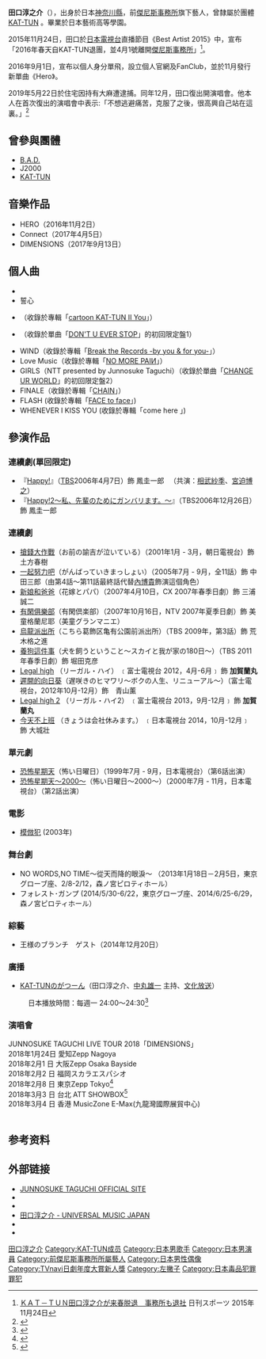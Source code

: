 {{藝人
| 姓名       = 田口淳之介
| 類型       = 男藝人
| 暱稱       = Junno
| 出生日期   = {{birth date and age|1985|11|29}}
| 國籍       = {{JPN}}
| 逝世       = 
| 出生地點   = {{JPN}}[[愛知縣|愛知縣]][[名古屋市|名古屋市]]
| 身高       = 
| 體重       = 
| 音樂類型   = [[J-POP|J-POP]]
| 職業       = [[歌手|歌手]]、[[演員|演員]]
| 活躍年代   = 
}}

'''田口淳之介'''（{{bd|1985年|11月29日|||Taguchi, Junnosuke}}），出身於日本[[神奈川縣|神奈川縣]]，前[[傑尼斯事務所|傑尼斯事務所]]旗下藝人，曾隸屬於團體[[KAT-TUN|KAT-TUN]] 。畢業於日本藝術高等學園。

2015年11月24日，田口於[[日本電視台|日本電視台]]直播節目《Best Artist 2015》中，宣布「2016年春天自KAT-TUN退團，並4月1號離開[[傑尼斯事務所|傑尼斯事務所]]」<ref>[http://www.nikkansports.com/entertainment/news/1570764.html ＫＡＴ－ＴＵＮ田口淳之介が来春脱退　事務所も退社] {{Wayback|url=http://www.nikkansports.com/entertainment/news/1570764.html |date=20151124114025 }} 日刊スポーツ 2015年11月24日</ref>。

2016年9月1日，宣布以個人身分單飛，設立個人官網及FanClub，並於11月發行新單曲《Hero》。

2019年5月22日於住宅因持有大麻遭逮捕。同年12月，田口復出開演唱會。他本人在首次復出的演唱會中表示:「不想逃避痛苦，克服了之後，很高興自己站在這裏。」<ref>{{Cite web |url=https://hk.appledaily.com/entertainment/20191204/I6FDAJDYW2VI5GF6ZCWOGMFZAM/ |title=【不會後悔】田口淳之介被捕後首次復出 露肉開騷 |access-date=2021-02-06 |archive-date=2021-06-21 |archive-url=https://web.archive.org/web/20210621190152/https://hk.appledaily.com/entertainment/20191204/I6FDAJDYW2VI5GF6ZCWOGMFZAM/ |dead-url=yes }}</ref>

==曾參與團體==

*[[B.A.D.|B.A.D.]]
*J2000
*[[KAT-TUN|KAT-TUN]]

==音樂作品==

{{main|KAT-TUN#作品集}}
* HERO（2016年11月2日）
* Connect（2017年4月5日）
* DIMENSIONS（2017年9月13日）

==個人曲==

* {{lang|ja|狂いかけた歯車}}
* 誓心
* {{lang|ja|サムライ☆ラブ☆アタック}}（收錄於專輯「[[cartoon_KAT-TUN_II_You|cartoon KAT-TUN II You]]」）
* {{lang|ja|夏の場所}}（收錄於單曲「[[DON'T_U_EVER_STOP|DON'T U EVER STOP]]」的初回限定盤1）
* WIND（收錄於專輯「[[Break_the_Records_-by_you_&_for_you-|Break the Records -by you & for you-]]」）
* Love Music（收錄於專輯「[[NO_MORE_PAIИ|NO MORE PAIИ]]」）
* GIRLS（NTT presented by Junnosuke Taguchi）（收錄於單曲「[[CHANGE_UR_WORLD|CHANGE UR WORLD]]」的初回限定盤2）
* FINALE（收錄於專輯「[[CHAIN|CHAIN]]」）
* FLASH (收錄於專輯「[[FACE_to_face|FACE to face]]」)
* WHENEVER I KISS YOU (收錄於專輯「come here 」)

==參演作品==

=== 連續劇(單回限定) ===

* 『[[Happy!|Happy!]]』（[[TBS|TBS]]2006年4月7日）飾 鳳圭一郎 　（共演：[[相武紗季|相武紗季]]、[[宮迫博之|宮迫博之]]）
* 『[[Happy!2～私、先輩のためにガンバリます。～|Happy!2～私、先輩のためにガンバリます。～]]』（TBS2006年12月26日）飾 鳳圭一郎

=== 連續劇 ===
* [[搶錢大作戰|搶錢大作戰]]（お前の諭吉が泣いている）（2001年1月 - 3月，朝日電視台）飾 土方春樹
* [[一起努力吧|一起努力吧]]（がんばっていきまっしょい）（2005年7月 - 9月，全11話）飾 中田三郎（由第4話～第11話最終話代替[[內博貴|內博貴]]飾演這個角色）
* [[新娘和爸爸|新娘和爸爸]]（花嫁とパパ）（2007年4月10日，CX 2007年春季日劇）飾 三浦誠二
* [[有閑俱樂部|有閑俱樂部]]（有閑倶楽部）（2007年10月16日，NTV 2007年夏季日劇）飾 美童格蘭尼耶（美童グランマニエ）
* [[烏龍派出所#真人版|烏龍派出所]]（こちら葛飾区亀有公園前派出所）（TBS 2009年，第3話）飾 荒木格之進
* [[養狗這件事|養狗這件事]]（犬を飼うということ〜スカイと我が家の180日〜）（TBS 2011年春季日劇）飾 堀田克彦
* [[Legal_high|Legal high]] （リーガル・ハイ） ﹝富士電視台 2012，4月-6月﹞ 飾 '''加賀蘭丸'''
* [[遲開的向日葵|遲開的向日葵]]（遅咲きのヒマワリ〜ボクの人生、リニューアル〜）（富士電視台，2012年10月-12月）飾　青山薰
* [[Legal_high|Legal high 2]] （リーガル・ハイ2） ﹝富士電視台 2013，9月-12月﹞ 飾 '''加賀蘭丸'''
* [[今天不上班|今天不上班]] （きょうは会社休みます。） ﹝日本電視台 2014，10月-12月﹞ 飾 大城壯

=== 單元劇 ===

* [[恐怖星期天|恐怖星期天]]（怖い日曜日）（1999年7月 - 9月，日本電視台）（第6話出演）
* [[恐怖星期天〜2000〜|恐怖星期天〜2000〜]]（怖い日曜日〜2000〜）（2000年7月 - 11月，日本電視台）（第2話出演） 

===電影===

* [[模倣犯|模倣犯]] (2003年)
===舞台劇===
*NO WORDS,NO TIME～從天而降的眼淚～ （2013年1月18日－2月5日，東京グローブ座、2/8-2/12，森ノ宮ピロティホール）
*フォレスト･ガンプ (2014/5/30-6/22，東京グローブ座、2014/6/25-6/29，森ノ宮ピロティホール）

=== 綜藝 ===

{{main|KAT-TUN#綜藝節目}}
* 王様のブランチ　ゲスト（2014年12月20日）

=== 廣播 ===

*[[KAT-TUNのがつーん|KAT-TUNのがつーん]]（田口淳之介、[[中丸雄一|中丸雄一]] 主持、[[文化放送|文化放送]]）
:日本播放時間：每週一 24:00～24:30<ref>{{cite web | URL=http://www.joqr.co.jp/reco/programs/kat-tun.html | title="KAT-TUNのがつーん レコメン！ - 文化放送" | access-date=2015-10-23 | archive-url=https://web.archive.org/web/20120825011316/http://www.joqr.co.jp/reco/programs/kat-tun.html | archive-date=2012-08-25 | dead-url=yes }}</ref>

=== 演唱會 ===

JUNNOSUKE TAGUCHI LIVE TOUR 2018「DIMENSIONS」<br>

2018年1月24日 愛知Zepp Nagoya<br>
2018年2月1 日 大阪Zepp Osaka Bayside<br>
2018年2月2 日 福岡スカラエスパシオ<br>
2018年2月8 日 東京Zepp Tokyo<ref>{{Cite web |url=https://memeon-music.com/2018/02/15/junnosuke-livereport/ |title=「想要做原本的自己」田口淳之介東京公演真情告白 捐出周邊收入援助台灣地震 |accessdate=2018-04-01 |archive-date=2018-04-02 |archive-url=https://web.archive.org/web/20180402200623/https://memeon-music.com/2018/02/15/junnosuke-livereport/ |dead-url=no }}</ref><br>
2018年3月3 日 台北 ATT SHOWBOX<ref>{{Cite web |url=https://memeon-music.com/2018/03/10/junnosuke-livereport-2/ |title=田口淳之介台灣公演中文大告白 日飯激動喊：「用日文說一次！」 |accessdate=2018-04-01 |archive-date=2018-04-02 |archive-url=https://web.archive.org/web/20180402003054/https://memeon-music.com/2018/03/10/junnosuke-livereport-2/ |dead-url=no }}</ref><br>
2018年3月4 日 香港 MusicZone E-Max(九龍灣國際展貿中心)<br><br>

== 参考资料 ==
{{reflist}}

==外部链接==
* [http://junnosuke-t.com/ JUNNOSUKE TAGUCHI OFFICIAL SITE]
* {{Twitter|junnosuke_tag}}
* {{Instagram|junnosuke_official}}
* [https://www.universal-music.co.jp/taguchi-junnosuke/ 田口淳之介 - UNIVERSAL MUSIC JAPAN]
* {{YouTube|channel=UCF8ZHP4OK7rZqXoZHHpIV0w|田口淳之介official}}
* {{YouTube|channel=UCnQUNvef7bBf-EQsY8CoTeQ|田口淳之介 Official VEVO Channel}}


{{KAT-TUN}}
{{TVnavi日劇年度大賞新人獎}}
{{normdaten}}
{{DEFAULTSORT:Taguchi, Junnosuke}}
[[Category:田口淳之介|]]
[[Category:KAT-TUN成员|Category:KAT-TUN成员]]
[[Category:日本男歌手|Category:日本男歌手]]
[[Category:日本男演員|Category:日本男演員]]
[[Category:前傑尼斯事務所所屬藝人|Category:前傑尼斯事務所所屬藝人]]
[[Category:日本男性偶像|Category:日本男性偶像]]
[[Category:TVnavi日劇年度大賞新人獎|Category:TVnavi日劇年度大賞新人獎]]
[[Category:左撇子|Category:左撇子]]
[[Category:日本毒品犯罪罪犯|Category:日本毒品犯罪罪犯]]